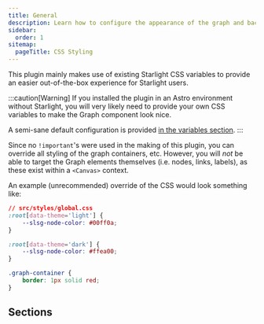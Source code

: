 ```yaml
---
title: General
description: Learn how to configure the appearance of the graph and backlinks components using CSS.
sidebar:
  order: 1
sitemap:
  pageTitle: CSS Styling
---
```



This plugin mainly makes use of existing Starlight CSS variables to provide an easier out-of-the-box experience for
Starlight users.

:::caution[Warning]
If you installed the plugin in an Astro environment without Starlight, you will very likely need to provide your own
CSS variables to make the Graph component look nice.

A semi-sane default configuration is provided [in the variables section](/starlight-site-graph/configuration/css/variables#default-config).
:::

Since no `!important`'s were used in the making of this plugin, you can override all styling of the graph containers,
etc. However, you will _not_ be able to target the Graph elements themselves (i.e. nodes, links, labels), as these
exist within a `<Canvas>` context.

An example (unrecommended) override of the CSS would look something like:
```css
// src/styles/global.css
:root[data-theme='light'] {
    --slsg-node-color: #00ff0a;
}

:root[data-theme='dark'] {
    --slsg-node-color: #ffea00;
}

.graph-container {
    border: 1px solid red;
}
```


## Sections

<CardGrid>
	<LinkCardIcon
		icon="seti:css"
		title="CSS Variables"
		href="/starlight-site-graph/configuration/css/variables/"
		description="Configure the CSS variables for the graph and backlinks components."
	/>
	<LinkCardIcon
		icon="seti:plan"
		title="CSS Structure"
		href="/starlight-site-graph/configuration/css/structure/"
		description="Learn about the CSS structure of the plugin."
	/>
</CardGrid>

